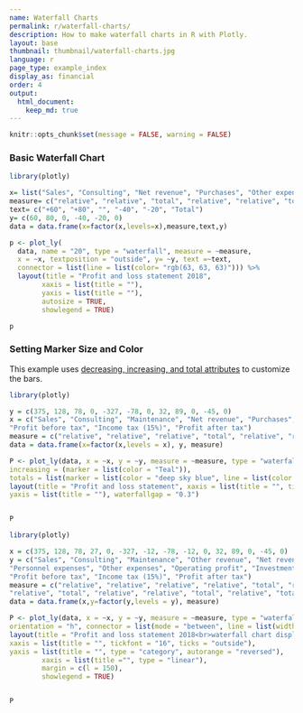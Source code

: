 ```yaml
---
name: Waterfall Charts
permalink: r/waterfall-charts/
description: How to make waterfall charts in R with Plotly.
layout: base
thumbnail: thumbnail/waterfall-charts.jpg
language: r
page_type: example_index
display_as: financial
order: 4
output:
  html_document:
    keep_md: true
---
```


```r
knitr::opts_chunk$set(message = FALSE, warning = FALSE)
```
### Basic Waterfall Chart

```r
library(plotly)

x= list("Sales", "Consulting", "Net revenue", "Purchases", "Other expenses", "Profit before tax")
measure= c("relative", "relative", "total", "relative", "relative", "total")
text= c("+60", "+80", "", "-40", "-20", "Total")
y= c(60, 80, 0, -40, -20, 0)
data = data.frame(x=factor(x,levels=x),measure,text,y)

p <- plot_ly(
  data, name = "20", type = "waterfall", measure = ~measure,
  x = ~x, textposition = "outside", y= ~y, text =~text,
  connector = list(line = list(color= "rgb(63, 63, 63)"))) %>%
  layout(title = "Profit and loss statement 2018",
        xaxis = list(title = ""),
        yaxis = list(title = ""),
        autosize = TRUE,
        showlegend = TRUE)

p
```


### Setting Marker Size and Color
This example uses [decreasing, increasing, and total attributes](https://plot.ly/r/reference/#waterfall-decreasing-marker-line-color) to customize the bars.

```r
library(plotly)

y = c(375, 128, 78, 0, -327, -78, 0, 32, 89, 0, -45, 0)
x = c("Sales", "Consulting", "Maintenance", "Net revenue", "Purchases", "Material expenses", "Operating profit", "Investment income", "Financial income",
"Profit before tax", "Income tax (15%)", "Profit after tax")
measure = c("relative", "relative", "relative", "total", "relative", "relative", "total", "relative", "relative", "total", "relative", "total")
data = data.frame(x=factor(x,levels = x), y, measure)

P <- plot_ly(data, x = ~x, y = ~y, measure = ~measure, type = "waterfall", base = 300, decreasing = list(marker = list(color = "Maroon", line = list(color = "red", width = 2))),
increasing = (marker = list(color = "Teal")),
totals = list(marker = list(color = "deep sky blue", line = list(color = 'blue', width = 3))))%>%
layout(title = "Profit and loss statement", xaxis = list(title = "", tickfont = "16", ticks = "outside"),
yaxis = list(title = ""), waterfallgap = "0.3")


P
```

```r
library(plotly)

x = c(375, 128, 78, 27, 0, -327, -12, -78, -12, 0, 32, 89, 0, -45, 0)
y = c("Sales", "Consulting", "Maintenance", "Other revenue", "Net revenue", "Purchases", "Material expenses",
"Personnel expenses", "Other expenses", "Operating profit", "Investment income", "Financial income",
"Profit before tax", "Income tax (15%)", "Profit after tax")
measure = c("relative", "relative", "relative", "relative", "total", "relative", "relative", "relative",
"relative", "total", "relative", "relative", "total", "relative", "total")
data = data.frame(x,y=factor(y,levels = y), measure)

P <- plot_ly(data, x = ~x, y = ~y, measure = ~measure, type = "waterfall", name = "2018",
orientation = "h", connector = list(mode = "between", line = list(width = 4, color = "rgb(0, 0, 0)", dash = 0)))%>%
layout(title = "Profit and loss statement 2018<br>waterfall chart displaying positive and negative",
xaxis = list(title = "", tickfont = "16", ticks = "outside"),
yaxis = list(title = "", type = "category", autorange = "reversed"),
        xaxis = list(title ="", type = "linear"),
        margin = c(l = 150),
        showlegend = TRUE)


P
```
